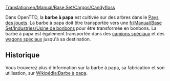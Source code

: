 [[Translation:en/Manual/Base Set/Cargos/Candyfloss]]

{{fr/Manual/Base Set/Cargos/Cargaison|nom=Barbe à papa
|image=en/Manual/Base Set/Industries/CandyflossForest.png
|produit=[[fr/Manual/Base Set/Industries/Forêt de barbe à papa|Forêt de barbe à papa]]
|accepté=[[en/Usine de bonbons/F|Usine de bonbons]]
}}

Dans OpenTTD, la '''barbe à papa''' est cultivée sur des arbres dans le [[fr/Manual/Climat#pays-des-jouets|Pays des jouets]]. La barbe à papa doit être transportée vers une [[fr/Manual/Base Set/Industries/Usine de bonbons]] pour être transformée en bonbons. La barbe à papa est également transportée dans des [[fr/Manual/Base Set/Road Vehicles/Camion de barbe à papa|camions spéciaux]] et des [[fr/Manual/Base Set/Trains/Wagon de barbe à papa|wagons spéciaux]] jusqu'à sa destination.

==Historique==
Vous trouverez plus d'information sur la barbe à papa, sa fabrication et son utilisation, sur [https://fr.wikipedia.org/wiki/Barbe_%C3%A0_papa Wikipédia:Barbe à papa].

